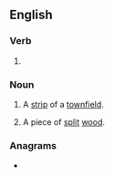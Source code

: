 ==English==

===Verb===
{{head|en|verb form}}

# {{present participle of|en|rive|nocat=1}}

===Noun===
{{en-noun}}

# {{lb|en|historical|agriculture}} A [[strip]] of a [[townfield]].
# {{lb|en|archaic}} A piece of [[split]] [[wood]].

===Anagrams===
* {{anagrams|en|a=giinrv|Irving|Virgin|Virnig|virgin|viring}}